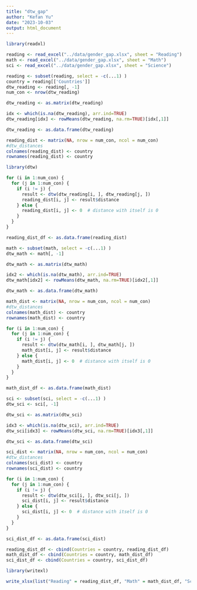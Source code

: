 ```yaml
---
title: "dtw_gap"
author: "Kefan Yu"
date: "2023-10-03"
output: html_document
---
```


```r
library(readxl)

reading <- read_excel("../data/gender_gap.xlsx", sheet = "Reading")
math <- read_excel("../data/gender_gap.xlsx", sheet = "Math")
sci <- read_excel("../data/gender_gap.xlsx", sheet = "Science")
```

```r
reading <- subset(reading, select = -c(...1) )
country = reading[['Countries']]
dtw_reading <- reading[, -1]
num_con <- nrow(dtw_reading)
```

```r
dtw_reading <- as.matrix(dtw_reading)

idx <- which(is.na(dtw_reading), arr.ind=TRUE)
dtw_reading[idx] <- rowMeans(dtw_reading, na.rm=TRUE)[idx[,1]]

dtw_reading <- as.data.frame(dtw_reading)
```

```r
reading_dist <- matrix(NA, nrow = num_con, ncol = num_con)
#dtw_distances
colnames(reading_dist) <- country
rownames(reading_dist) <- country
```

```r
library(dtw)

for (i in 1:num_con) {
  for (j in 1:num_con) {
    if (i != j) {
      result <- dtw(dtw_reading[i, ], dtw_reading[j, ])
      reading_dist[i, j] <- result$distance
    } else {
      reading_dist[i, j] <- 0  # distance with itself is 0
    }
  }
}

reading_dist_df <- as.data.frame(reading_dist)
```

```r
math <- subset(math, select = -c(...1) )
dtw_math <- math[, -1]

dtw_math <- as.matrix(dtw_math)

idx2 <- which(is.na(dtw_math), arr.ind=TRUE)
dtw_math[idx2] <- rowMeans(dtw_math, na.rm=TRUE)[idx2[,1]]

dtw_math <- as.data.frame(dtw_math)

math_dist <- matrix(NA, nrow = num_con, ncol = num_con)
#dtw_distances
colnames(math_dist) <- country
rownames(math_dist) <- country
```

```r
for (i in 1:num_con) {
  for (j in 1:num_con) {
    if (i != j) {
      result <- dtw(dtw_math[i, ], dtw_math[j, ])
      math_dist[i, j] <- result$distance
    } else {
      math_dist[i, j] <- 0  # distance with itself is 0
    }
  }
}

math_dist_df <- as.data.frame(math_dist)
```

```r
sci <- subset(sci, select = -c(...1) )
dtw_sci <- sci[, -1]

dtw_sci <- as.matrix(dtw_sci)

idx3 <- which(is.na(dtw_sci), arr.ind=TRUE)
dtw_sci[idx3] <- rowMeans(dtw_sci, na.rm=TRUE)[idx3[,1]]

dtw_sci <- as.data.frame(dtw_sci)

sci_dist <- matrix(NA, nrow = num_con, ncol = num_con)
#dtw_distances
colnames(sci_dist) <- country
rownames(sci_dist) <- country
```

```r
for (i in 1:num_con) {
  for (j in 1:num_con) {
    if (i != j) {
      result <- dtw(dtw_sci[i, ], dtw_sci[j, ])
      sci_dist[i, j] <- result$distance
    } else {
      sci_dist[i, j] <- 0  # distance with itself is 0
    }
  }
}

sci_dist_df <- as.data.frame(sci_dist)
```

```r
reading_dist_df <- cbind(Countries = country, reading_dist_df)
math_dist_df <- cbind(Countries = country, math_dist_df)
sci_dist_df <- cbind(Countries = country, sci_dist_df)
```

```r
library(writexl)

write_xlsx(list("Reading" = reading_dist_df, "Math" = math_dist_df, "Science" = sci_dist_df),"../data_all/dtw_gap.xlsx")
```